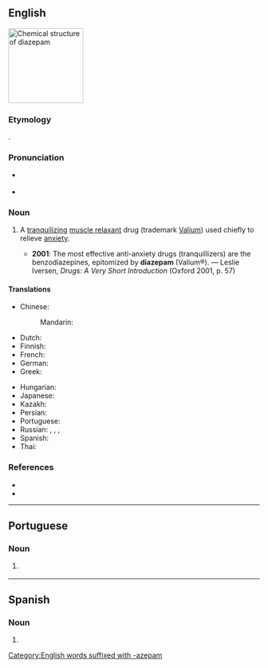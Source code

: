 {{also|diazepám}}

==English==
[[File:Diazepam structure.svg|thumb|150px|Chemical structure of '''diazepam''']]
{{wikipedia}}

===Etymology===
{{blend|en|benzodiazepine|alt1=(benzo)diazep(ine)|amide|alt2=am(ide)}}.

===Pronunciation===
* {{a|RP}} {{IPA|en|/dʌɪˈæz.ɪp.æm/|/dʌɪˈeɪ.zɪp.æm/}}
* {{a|GA}} {{IPA|en|/daɪˈæz.əˌpæm/}}

===Noun===
{{en-noun|~}}

# {{lb|en|pharmaceutical drug}} A [[tranquilizing]] [[muscle relaxant]] drug (trademark [[Valium]]) used chiefly to relieve [[anxiety]].
#* '''2001''': The most effective anti-anxiety drugs (tranquillizers) are the benzodiazepines, epitomized by '''diazepam''' (Valium®). — Leslie Iversen, ''Drugs: A Very Short Introduction'' (Oxford 2001, p. 57)

====Translations====
{{trans-top|minor tranquillizer}}
* Chinese:
*: Mandarin: {{t+|cmn|地西泮|tr=dìxīpàn|sc=Hani}}
* Dutch: {{t+|nl|diazepam}}
* Finnish: {{t+|fi|diatsepaami}}
* French: {{t+|fr|diazépam|m}}
* German: {{t|de|Diazepam|n}}
* Greek: {{t|el|διαζεπάμη|f}}
{{trans-mid}}
* Hungarian: {{t+|hu|diazepám}}
* Japanese: {{t|ja|ジアゼパム|tr=jiazepamu}}
* Kazakh: {{t|kk|диазепам}}
* Persian: {{t|fa|دیازپام}}
* Portuguese: {{t|pt|diazepam|m}}
* Russian: {{t+|ru|диазепа́м|m}}, {{t|ru|сибазо́н|m}}, {{t|ru|рела́ниум|m}}, {{t+|ru|седуксе́н|m}}
* Spanish: {{t|es|diazepam|m}}
* Thai: {{t|th|ไดแอซิแพม}}
{{trans-bottom}}

===References===
* {{R:Lexico}}
* {{R:Merriam-Webster Online}}

[[Category:English words suffixed with -azepam]]

----

==Portuguese==

===Noun===
{{pt-noun|m|-}}

# {{lb|pt|pharmaceutical drug}} {{l|en|diazepam}} {{gloss|minor tranquillizer, benzodiazepine}}

----

==Spanish==

===Noun===
{{es-noun|m}}

# {{l|en|diazepam}}
